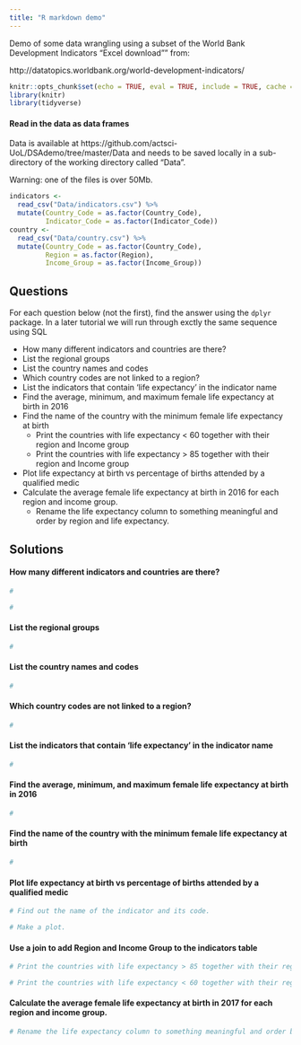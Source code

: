 ```yaml
---
title: "R markdown demo"
---
```


Demo of some data wrangling using a subset of the World Bank Development Indicators "Excel download"" from:

http://datatopics.worldbank.org/world-development-indicators/


```r
knitr::opts_chunk$set(echo = TRUE, eval = TRUE, include = TRUE, cache = FALSE, warning = FALSE, message = FALSE)
library(knitr)
library(tidyverse)
```

#### Read in the data as data frames

Data is available at https://github.com/actsci-UoL/DSAdemo/tree/master/Data and needs to be saved locally in a sub-directory of the working directory called "Data". 

Warning: one of the files is over 50Mb.

```r
indicators <- 
  read_csv("Data/indicators.csv") %>% 
  mutate(Country_Code = as.factor(Country_Code),
         Indicator_Code = as.factor(Indicator_Code))
country <- 
  read_csv("Data/country.csv") %>% 
  mutate(Country_Code = as.factor(Country_Code),
         Region = as.factor(Region),
         Income_Group = as.factor(Income_Group))
```



## Questions

For each question below (not the first), find the answer using the `dplyr` package. In a later tutorial we will run through exctly the same sequence using SQL

  * How many different indicators and countries are there?
  * List the regional groups
  * List the country names and codes
  * Which country codes are not linked to a region?
  * List the indicators that contain 'life expectancy' in the indicator name
  * Find the average, minimum, and maximum female life expectancy at birth in 2016
  * Find the name of the country with the minimum female life expectancy at birth
    +  Print the countries with life expectancy < 60 together with their region and Income group
    +  Print the countries with life expectancy > 85 together with their region and Income group
  * Plot life expectancy at birth vs percentage of births attended by a qualified medic
  * Calculate the average female life expectancy at birth in 2016 for each region and income group.
    +  Rename the life expectancy column to something meaningful and order by region and life expectancy.
    

## Solutions


#### How many different indicators and countries are there?

```r
#
```


```r
#
```



#### List the regional groups


```r
#
```


#### List the country names and codes

```r
#
```


#### Which country codes are not linked to a region?

```r
#
``` 



#### List the indicators that contain 'life expectancy' in the indicator name


```r
#
```



#### Find the average, minimum, and maximum female life expectancy at birth in 2016

```r
#
```


#### Find the name of the country with the minimum female life expectancy at birth


```r
#
```


#### Plot life expectancy at birth vs percentage of births attended by a qualified medic




```r
# Find out the name of the indicator and its code.

```



```r
# Make a plot.

```


#### Use a join to add Region and Income Group to the indicators table



```r
# Print the countries with life expectancy > 85 together with their region and Income group.

```




```r
# Print the countries with life expectancy < 60 together with their region and Income group.

```


#### Calculate the average female life expectancy at birth in 2017 for each region and income group.



```r
# Rename the life expectancy column to something meaningful and order by region and life expectancy.


```


